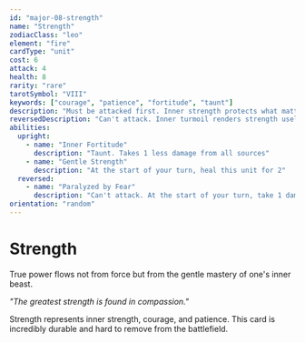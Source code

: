```yaml
---
id: "major-08-strength"
name: "Strength"
zodiacClass: "leo"
element: "fire"
cardType: "unit"
cost: 6
attack: 4
health: 8
rarity: "rare"
tarotSymbol: "VIII"
keywords: ["courage", "patience", "fortitude", "taunt"]
description: "Must be attacked first. Inner strength protects what matters most."
reversedDescription: "Can't attack. Inner turmoil renders strength useless."
abilities:
  upright:
    - name: "Inner Fortitude"
      description: "Taunt. Takes 1 less damage from all sources"
    - name: "Gentle Strength"
      description: "At the start of your turn, heal this unit for 2"
  reversed:
    - name: "Paralyzed by Fear"
      description: "Can't attack. At the start of your turn, take 1 damage."
orientation: "random"
---
```


# Strength

True power flows not from force but from the gentle mastery of one's inner beast.

*"The greatest strength is found in compassion."*

Strength represents inner strength, courage, and patience. This card is incredibly durable and hard to remove from the battlefield.